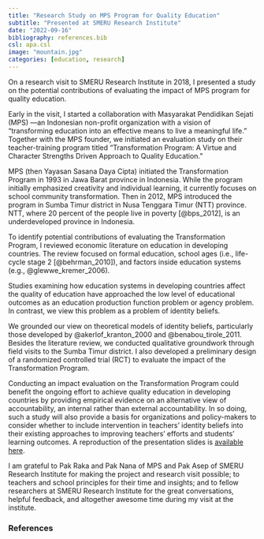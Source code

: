 ```yaml
---
title: "Research Study on MPS Program for Quality Education"
subtitle: "Presented at SMERU Research Institute"
date: "2022-09-16"
bibliography: references.bib
csl: apa.csl
image: "mountain.jpg"
categories: [education, research]
---
```


On a research visit to SMERU Research Institute in 2018, I presented a study on the potential contributions of evaluating the impact of MPS program for quality education. 

Early in the visit,  I started a collaboration with Masyarakat Pendidikan Sejati (MPS) ---an Indonesian non-profit organization with a vision of "transforming education into an effective means to live a meaningful life." Together with the MPS founder, we initiated an evaluation study on their teacher-training program titled "Transformation Program: A Virtue and Character Strengths Driven Approach to Quality Education." 

MPS (then Yayasan Sasana Daya Cipta) initiated the Transformation Program in 1993 in Jawa Barat province in Indonesia. While the program initially emphasized creativity and individual learning, it currently focuses on school community transformation. Then in 2012, MPS introduced the program in Sumba Timur district in Nusa Tenggara Timur (NTT) province. NTT, where 20 percent of the people live in poverty [@bps_2012], is an underdeveloped province in Indonesia.

To identify potential contributions of evaluating the Transformation Program, I reviewed economic literature on education in developing countries. The review focused on formal education, school ages (i.e., life-cycle stage 2 [@behrman_2010]), and factors inside education systems (e.g., @glewwe_kremer_2006).

Studies examining how education systems in developing countries affect the quality of education have approached the low level of educational outcomes as an education production function problem or agency problem. In contrast, we view this problem as a problem of identity beliefs. 

We grounded our view on theoretical models of identity beliefs, particularly those developed by @akerlof_kranton_2000 and @benabou_tirole_2011. Besides the literature review, we conducted qualitative groundwork through field visits to the Sumba Timur district. I also developed a preliminary design of a randomized controlled trial (RCT) to evaluate the impact of the Transformation Program.

Conducting an impact evaluation on the Transformation Program could benefit the ongoing effort to achieve quality education in developing countries by providing empirical evidence on an alternative view of accountability, an internal rather than external accountability. In so doing, such a study will also provide a basis for organizations and policy-makers to consider whether to include intervention in teachers' identity beliefs into their existing approaches to improving teachers' efforts and students' learning outcomes. A reproduction of the presentation slides is [available here](https://shanti-agung.github.io/smeru-seminar-mps-program).

I am grateful to Pak Raka and Pak Nana of MPS and Pak Asep of SMERU Research Institute for making the project and research visit possible; to teachers and school principles for their time and insights; and to fellow researchers at SMERU Research Institute for the great conversations, helpful feedback, and altogether awesome time during my visit at the institute.

### References